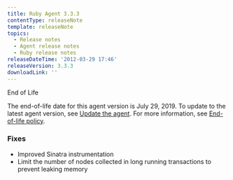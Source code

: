 ```yaml
---
title: Ruby Agent 3.3.3
contentType: releaseNote
template: releaseNote
topics:
  - Release notes
  - Agent release notes
  - Ruby release notes
releaseDateTime: '2012-03-29 17:46'
releaseVersion: 3.3.3
downloadLink: ''
---
```


<div id="watermark">
  End of Life
</div>

<div className="callout-important">
  <p>
    The end-of-life date for this agent version is July 29, 2019. To update to the latest agent version, see <a href="/docs/agents/manage-apm-agents/installation/update-new-relic-agent">Update the agent</a>. For more information, see <a href="/docs/agents/manage-apm-agents/maintenance/new-relic-agent-plugin-end-life-policy">End-of-life policy</a>.
  </p>
</div>

### Fixes

* Improved Sinatra instrumentation
* Limit the number of nodes collected in long running transactions to prevent leaking memory
